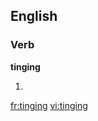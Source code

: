 
==English==

===Verb===
'''tinging'''

# {{present participle of|tinge}}

[[fr:tinging]]
[[vi:tinging]]
